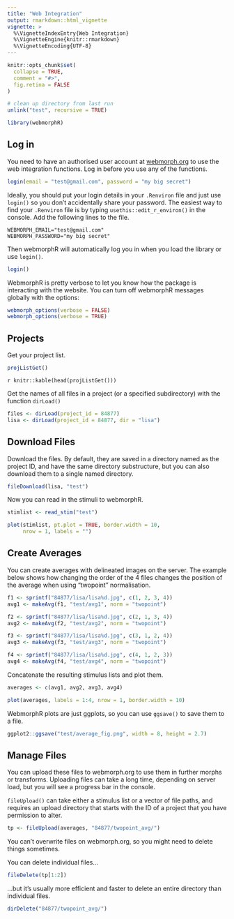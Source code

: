 ```yaml
---
title: "Web Integration"
output: rmarkdown::html_vignette
vignette: >
  %\VignetteIndexEntry{Web Integration}
  %\VignetteEngine{knitr::rmarkdown}
  %\VignetteEncoding{UTF-8}
---
```


```r
knitr::opts_chunk$set(
  collapse = TRUE,
  comment = "#>",
  fig.retina = FALSE
)

# clean up directory from last run
unlink("test", recursive = TRUE)
```

```r
library(webmorphR)
```

## Log in 

You need to have an authorised user account at [webmorph.org](https://webmorph.org){target="_blank} to use the web integration functions. Log in before you use any of the functions.

```r
login(email = "test@gmail.com", password = "my big secret")
```

Ideally, you should put your login details in your `.Renviron` file and just use `login()` so you don't accidentally share your password. The easiest way to find your `.Renviron` file is by typing `usethis::edit_r_environ()` in the console. Add the following lines to the file.

```
WEBMORPH_EMAIL="test@gmail.com"
WEBMORPH_PASSWORD="my big secret"
```

Then webmorphR will automatically log you in when you load the library or use `login()`.

```r
login()
```

WebmorphR is pretty verbose to let you know how the package is interacting with the website. You can turn off webmorphR messages globally with the options:

```r
webmorph_options(verbose = FALSE)
webmorph_options(verbose = TRUE)
```


## Projects

Get your project list.

```r
projListGet()
```

`r knitr::kable(head(projListGet()))`

Get the names of all files in a project (or a specified subdirectory) with the function `dirLoad()`

```r
files <- dirLoad(project_id = 84877)
lisa <- dirLoad(project_id = 84877, dir = "lisa")
```

## Download Files

Download the files. By default, they are saved in a directory named as the project ID, and have the same directory substructure, but you can also download them to a single named directory.

```r
fileDownload(lisa, "test")
```

Now you can read in the stimuli to webmorphR.

```r
stimlist <- read_stim("test")

plot(stimlist, pt.plot = TRUE, border.width = 10, 
     nrow = 1, labels = "")
```


## Create Averages

You can create averages with delineated images on the server. The example below shows how changing the order of the 4 files changes the position of the average when using "twopoint" normalisation.

```r
f1 <- sprintf("84877/lisa/lisa%d.jpg", c(1, 2, 3, 4))
avg1 <- makeAvg(f1, "test/avg1", norm = "twopoint")

f2 <- sprintf("84877/lisa/lisa%d.jpg", c(2, 1, 3, 4))
avg2 <- makeAvg(f2, "test/avg2", norm = "twopoint")

f3 <- sprintf("84877/lisa/lisa%d.jpg", c(3, 1, 2, 4))
avg3 <- makeAvg(f3, "test/avg3", norm = "twopoint")

f4 <- sprintf("84877/lisa/lisa%d.jpg", c(4, 1, 2, 3))
avg4 <- makeAvg(f4, "test/avg4", norm = "twopoint")
```

Concatenate the resulting stimulus lists and plot them.

```r
averages <- c(avg1, avg2, avg3, avg4)

plot(averages, labels = 1:4, nrow = 1, border.width = 10)
```

WebmorphR plots are just ggplots, so you can use `ggsave()` to save them to a file.

```r
ggplot2::ggsave("test/average_fig.png", width = 8, height = 2.7)
```

## Manage Files

You can upload these files to webmorph.org to use them in further morphs or transforms. Uploading files can take a long time, depending on server load, but you will see a progress bar in the console.

`fileUpload()` can take either a stimulus list or a vector of file paths, and requires an upload directory that starts with the ID of a project that you have permission to alter.

```r
tp <- fileUpload(averages, "84877/twopoint_avg/")
```

You can't overwrite files on webmorph.org, so you might need to delete things sometimes.

You can delete individual files...

```r
fileDelete(tp[1:2])
```

...but it's usually more efficient and faster to delete an entire directory than individual files.

```r
dirDelete("84877/twopoint_avg/")
```



